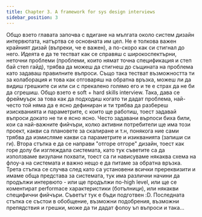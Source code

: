 ```yaml
---
title: Chapter 3. A framework for sys design interviews
sidebar_position: 3
---
```


Общо взето главата започва с вдигане на мългата около систем дизайн интервютата, натъртва се основната им цел. Не е толкова важен крайният дизай (въпреки, че е важен), а по-скоро как си стигнал до него. Идеята е да те тестват как се справяш с широкоспектърни, неточни проблеми (проблеми, които нямат точна спецификация и степ бай степ гайд), трябва да можеш да стигнеш до същината на проблема като задаваш правилните въпроси. Също така тестват възможността ти за колаборация и това как отговаряш на обратна връзка, можеш ли да видиш грешките си или си с прекалено голямо его и те е страх да не би да сгрешиш. Общо взето е soft + hard skills interview.
Така, дава се фреймуърк за това как да подходиш когато ти дадат проблема, най-често той няма да е ясно дефиниран и ти трябва да разбереш изискванията и параметрите, с които ще работиш, тоест задавай въпроси докато не ти е ясно ясно. Често задавани върпоси биха били, кои са най-важните фийчъри, колко активни потребители ще има този проект, какви са плановете за скалиране и т.н, понякога ние сами трябва да измисляме какви са параметрите и изикванията (запиши си ги). Втора стъпка е да се направи "отгоре отгоре" дизайн, тоест как горе долу би изглеждала системата, като тук съветите са да използваме визулани похвати, тоест са ги нависуваме някаква схема на флоу-а на системата и важно нещо е да питаме за обратна връзка. Трета стъпка се случва след като са установени всички пререквизити и имаме обща представа за системата, тук има различни начини да продължи интервюто - или ще продължи по-high level, или ще се коментират performace характеристики (ботълници), или някакви специфични фийчъри. Съветът тук е бъди подготвен :D. Последната стъпка се състои в обобщение, възможни подобрения, възможни препядствия и грешки, може да ти дадат фолоу ъп въпроси и така...
